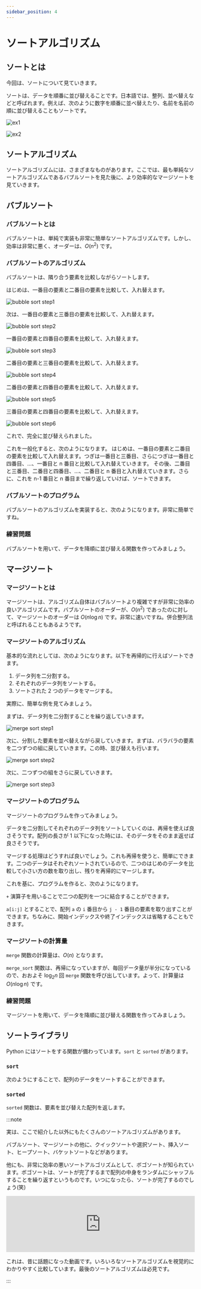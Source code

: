 ```yaml
---
sidebar_position: 4
---
```



# ソートアルゴリズム

## ソートとは

今回は、ソートについて見ていきます。

ソートは、データを順番に並び替えることです。日本語では、整列、並べ替えなどと呼ばれます。例えば、次のように数字を順番に並べ替えたり、名前を名前の順に並び替えることもソートです。

![ex1](sort-ex1.drawio.svg)

![ex2](sort-ex2.drawio.svg)

## ソートアルゴリズム

ソートアルゴリズムには、さまざまなものがあります。ここでは、最も単純なソートアルゴリズムであるバブルソートを見た後に、より効率的なマージソートを見ていきます。

## バブルソート

### バブルソートとは

バブルソートは、単純で実装も非常に簡単なソートアルゴリズムです。しかし、効率は非常に悪く、オーダーは、$O(n^2)$ です。

### バブルソートのアルゴリズム

バブルソートは、隣り合う要素を比較しながらソートします。

はじめは、一番目の要素と二番目の要素を比較して、入れ替えます。

![bubble sort step1](bubble-sort1.drawio.svg)

次は、一番目の要素と三番目の要素を比較して、入れ替えます。

![bubble sort step2](bubble-sort2.drawio.svg)

一番目の要素と四番目の要素を比較して、入れ替えます。

![bubble sort step3](bubble-sort3.drawio.svg)

二番目の要素と三番目の要素を比較して、入れ替えます。

![bubble sort step4](bubble-sort4.drawio.svg)

二番目の要素と四番目の要素を比較して、入れ替えます。

![bubble sort step5](bubble-sort5.drawio.svg)

三番目の要素と四番目の要素を比較して、入れ替えます。

![bubble sort step6](bubble-sort6.drawio.svg)

これで、完全に並び替えられました。

これを一般化すると、次のようになります。
はじめは、一番目の要素と二番目の要素を比較して入れ替えます。つぎは一番目と三番目、さらにつぎは一番目と四番目、…、一番目と n 番目と比較して入れ替えていきます。
その後、二番目と三番目、二番目と四番目、…、二番目と n 番目と入れ替えていきます。さらに、これを n-1 番目と n 番目まで繰り返していけば、ソートできます。

### バブルソートのプログラム

バブルソートのアルゴリズムを実装すると、次のようになります。非常に簡単ですね。

<ViewSource path="/sort/bubble_sort.ipynb" />

### 練習問題

バブルソートを用いて、データを降順に並び替える関数を作ってみましょう。

<Answer>
  <ViewSource path="/sort/bubble_sort_reverse.ipynb" />
</Answer>

## マージソート

### マージソートとは

マージソートは、アルゴリズム自体はバブルソートより複雑ですが非常に効率の良いアルゴリズムです。バブルソートのオーダーが、$O(n^2)$ であったのに対して、マージソートのオーダーは $O(n\log n)$ です。非常に速いですね。併合整列法と呼ばれることもあるようです。

### マージソートのアルゴリズム

基本的な流れとしては、次のようになります。以下を再帰的に行えばソートできます。

1. データ列を二分割する。
1. それぞれのデータ列をソートする。
1. ソートされた 2 つのデータをマージする。

実際に、簡単な例を見てみましょう。

まずは、データ列を二分割することを繰り返していきます。

![merge sort step1](merge-sort1.drawio.svg)

次に、分割した要素を並べ替えながら戻していきます。まずは、バラバラの要素を二つずつの組に戻していきます。この時、並び替えも行います。

![merge sort step2](merge-sort2.drawio.svg)

次に、二つずつの組をさらに戻していきます。

![merge sort step3](merge-sort3.drawio.svg)

### マージソートのプログラム

マージソートのプログラムを作ってみましょう。

データを二分割してそれぞれのデータ列をソートしていくのは、再帰を使えば良さそうです。配列の長さが 1 以下になった時には、そのデータをそのまま返せば良さそうです。

マージする処理はどうすれば良いでしょう。これも再帰を使うと、簡単にできます。二つのデータはそれぞれソートされているので、二つのはじめのデータを比較して小さい方の数を取り出し、残りを再帰的にマージします。

これを基に、プログラムを作ると、次のようになります。

<ViewSource path="/sort/merge_sort.ipynb" />

`+` 演算子を用いることで二つの配列を一つに結合することができます。

`a[i:j]` とすることで、配列 `a` の `i` 番目から `j - 1` 番目の要素を取り出すことができます。ちなみに、開始インデックスや終了インデックスは省略することもできます。

### マージソートの計算量

`merge` 関数の計算量は、$O(n)$ となります。

`merge_sort` 関数は、再帰になっていますが、毎回データ量が半分になっているので、おおよそ $\log_2 n$ 回 `merge` 関数を呼び出しています。よって、計算量は $O(n\log n)$ です。

### 練習問題

マージソートを用いて、データを降順に並び替える関数を作ってみましょう。

<Answer>
  <ViewSource path="/sort/merge_sort_reverse.ipynb" />
</Answer>

## ソートライブラリ

Python にはソートをする関数が備わっています。`sort` と `sorted` があります。

### `sort`

次のようにすることで、配列のデータをソートすることができます。

<ViewSource path="/sort/sort.ipynb" />

### `sorted`

`sorted` 関数は、要素を並び替えた配列を返します。

<ViewSource path="/sort/sorted.ipynb" />

:::note

実は、ここで紹介した以外にもたくさんのソートアルゴリズムがあります。

バブルソート、マージソートの他に、クイックソートや選択ソート、挿入ソート、ヒープソート、バケットソートなどがあります。

他にも、非常に効率の悪いソートアルゴリズムとして、ボゴソートが知られています。ボゴソートは、ソートが完了するまで配列の中身をランダムにシャッフルすることを繰り返すというものです。いつになったら、ソートが完了するのでしょう(笑)

<iframe
  width="100%"
  style={{ aspectRatio: "16/9" }}
  src="https://www.youtube.com/embed/kPRA0W1kECg"
  title="YouTube video player"
  frameborder="0"
  allow="accelerometer; autoplay; clipboard-write; encrypted-media; gyroscope; picture-in-picture; web-share"
  allowfullscreen
></iframe>

これは、昔に話題になった動画です。いろいろなソートアルゴリズムを視覚的にわかりやすく比較しています。最後のソートアルゴリズムは必見です。

:::
